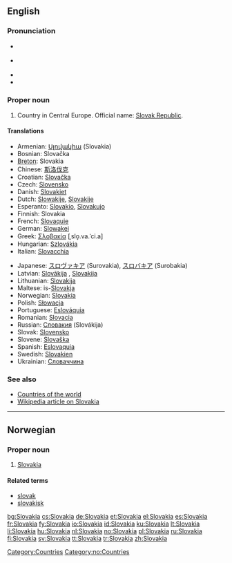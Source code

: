 {{see|Slovákia}}
{{Wikipedia}}
==English==

===Pronunciation===
* {{a|UK}} {{IPA|/sləʊˈvæ.ki.ə/|/sləʊˈvɑː.ki.ə/}}
* {{a|US}} {{IPA|/sloʊˈvɑ.ki.ə/|/sloʊˈvæ.ki.ə/}}
* {{audio|en-us-Slovakia.ogg|Audio (US)}}
* {{rhymes|ækiə}}

===Proper noun===
{{en-proper noun}}

# Country in Central Europe. Official name: [[Slovak Republic]].

====Translations====
{{top}}
* Armenian: [[Սլովակիա]] (Slovakia)
*Bosnian: Slovačka {{f}}
*[[Breton]]: Slovakia
*Chinese: [[斯洛伐克]]
*Croatian: [[Slovačka]] {{f}}
*Czech: [[Slovensko]] {{n}}
*Danish: [[Slovakiet]]
*Dutch: [[Slowakije]], [[Slovakije]]
*Esperanto: [[Slovakio]], [[Slovakujo]]
*Finnish: Slovakia
*French: [[Slovaquie]] {{f}}
*German: [[Slowakei]] {{f}}
*Greek: [[Σλοβακία]] [ˌslo̞.va.ˈci.a] {{f}}
*Hungarian: [[Szlovákia]]
*Italian: [[Slovacchia]]
{{mid}}
*Japanese: [[スロヴァキア]] (Surovakia), [[スロバキア]] (Surobakia)
*Latvian: [[Slovākija]] {{f}}, [[Slovakija]] {{f}}
*Lithuanian: [[Slovakija]] {{f}}
*Maltese: is-[[Slovakja]]
*Norwegian: [[#Norwegian|Slovakia]]
*Polish: [[Słowacja]] {{f}}
*Portuguese: [[Eslováquia]]
*Romanian: [[Slovacia]] {{f}}
*Russian: [[Словакия]] {{f}} (Slovákija)
*Slovak: [[Slovensko]] {{n}}
*Slovene: [[Slovaška]] {{f}}
*Spanish: [[Eslovaquia]]
*Swedish: [[Slovakien]]
*Ukrainian: [[Словаччина]]
{{bottom}}

===See also===
*[[Appendix:Countries of the world|Countries of the world]]
*[[w:Slovakia|Wikipedia article on Slovakia]]

[[Category:Countries]]

----

==Norwegian==

===Proper noun===
{{infl|no|proper noun}}

# [[#English|Slovakia]]

====Related terms====
*[[slovak]]
*[[slovakisk]]

[[Category:no:Countries]]

[[bg:Slovakia]]
[[cs:Slovakia]]
[[de:Slovakia]]
[[et:Slovakia]]
[[el:Slovakia]]
[[es:Slovakia]]
[[fr:Slovakia]]
[[fy:Slovakia]]
[[io:Slovakia]]
[[id:Slovakia]]
[[ku:Slovakia]]
[[lt:Slovakia]]
[[li:Slovakia]]
[[hu:Slovakia]]
[[nl:Slovakia]]
[[no:Slovakia]]
[[pl:Slovakia]]
[[ru:Slovakia]]
[[fi:Slovakia]]
[[sv:Slovakia]]
[[tt:Slovakia]]
[[tr:Slovakia]]
[[zh:Slovakia]]